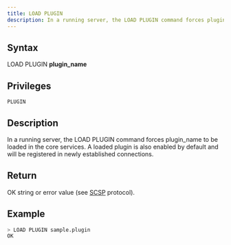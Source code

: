 ```yaml
---
title: LOAD PLUGIN
description: In a running server, the LOAD PLUGIN command forces plugin_name to be loaded in the core services
---
```


## Syntax

LOAD PLUGIN **plugin_name**

## Privileges

```
PLUGIN
```

## Description

In a running server, the LOAD PLUGIN command forces plugin_name to be loaded in the core services. A loaded plugin is also enabled by default and will be registered in newly established connections.

## Return

OK string or error value (see [SCSP](https://github.com/sqlitecloud/sdk/blob/master/PROTOCOL.md) protocol).

## Example

```bash
> LOAD PLUGIN sample.plugin
OK
```
